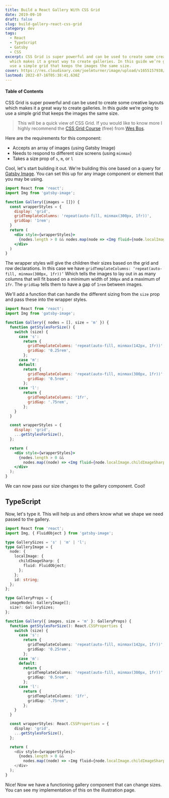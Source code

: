 ```yaml
---
title: Build a React Gallery With CSS Grid
date: 2019-09-10
draft: false
slug: build-gallery-react-css-grid
category: dev
tags:
  - React
  - TypeScript
  - Gatsby
  - CSS
excerpt: CSS Grid is super powerful and can be used to create some creative layouts
  which makes it a great way to create galleries. In this guide we’re going to
  use a simple grid that keeps the images the same size.
cover: https://res.cloudinary.com/joelmturner/image/upload/v1655157938/Posts/css-grid-gallery.jpg
lastmod: 2022-07-16T05:38:41.630Z
---
```


#### Table of Contents

CSS Grid is super powerful and can be used to create some creative layouts which makes it a great way to create galleries. In this guide we’re going to use a simple grid that keeps the images the same size.

> This will be a quick view of CSS Grid. If you would like to know more I highly recommend the [CSS Grid Course](https://cssgrid.io/) (free) from [Wes Bos](https://twitter.com/wesbos).

Here are the requirements for this component:

- Accepts an array of images (using Gatsby Image)
- Needs to respond to different size screens (using `minmax`)
- Takes a size prop of `s`, `m`, or `l`

Cool, let's start building it out. We're building this one based on a query for [Gatsby Image](https://www.gatsbyjs.org/packages/gatsby-image/). You can set this up for any image component or element that you may be using.

```jsx
import React from 'react';
import Img from 'gatsby-image';

function Gallery({images = []}) {
  const wrapperStyles = {
    display: 'grid',
    gridTemplateColumns: 'repeat(auto-fill, minmax(300px, 1fr))',
    gridGap: '1rem';
  }
  return (
    <div style={wrapperStyles}>
      {nodes.length > 0 && nodes.map(node => <Img fluid={node.localImage.childImageSharp.fluid} />)}
    </div>
  )
}
```

The wrapper styles will give the children their sizes based on the grid and row declarations. In this case we have `gridTemplateColumns: ‘repeat(auto-fill, minmax(300px, 1fr))’` Which tells the images to lay out in as many columns that will fit based on a minimum width of `300px` and a maximum of `1fr`. The `gridGap` tells them to have a gap of `1rem` between images.

We'll add a function that can handle the different sizing from the `size` prop and pass these into the wrapper styles.

```jsx line=4,6-25,29
import React from 'react';
import Img from 'gatsby-image';

function Gallery({ nodes = [], size = 'm' }) {
  function getStylesForSize() {
    switch (size) {
      case 's':
        return {
          gridTemplateColumns: 'repeat(auto-fill, minmax(142px, 1fr))',
          gridGap: '0.25rem',
        };
      case 'm':
      default:
        return {
          gridTemplateColumns: 'repeat(auto-fill, minmax(300px, 1fr))',
          gridGap: '0.5rem',
        };
      case 'l':
        return {
          gridTemplateColumns: '1fr',
          gridGap: '.75rem',
        };
    }
  }

  const wrapperStyles = {
    display: 'grid',
    ...getStylesForSize(),
  };

  return (
    <div style={wrapperStyles}>
      {nodes.length > 0 &&
        nodes.map((node) => <Img fluid={node.localImage.childImageSharp.fluid} />)}
    </div>
  );
}
```

We can now pass our size changes to the gallery component. Cool!

## TypeScript

Now, let's type it. This will help us and others know what we shape we need passed to the gallery.

```typescript line=2,4-19,21,23,44
import React from 'react';
import Img, { FluidObject } from 'gatsby-image';

type GallerySizes = 's' | 'm' | 'l';
type GalleryImage = {
  node: {
    localImage: {
      childImageSharp: {
        fluid: FluidObject;
      };
    };
    id: string;
  };
};

type GalleryProps = {
  imageNodes: GalleryImage[];
  size?: GallerySizes;
};

function Gallery({ images, size = 'm' }: GalleryProps) {
  function getStylesForSize(): React.CSSProperties {
    switch (size) {
      case 's':
        return {
          gridTemplateColumns: 'repeat(auto-fill, minmax(142px, 1fr))',
          gridGap: '0.25rem',
        };
      case 'm':
      default:
        return {
          gridTemplateColumns: 'repeat(auto-fill, minmax(300px, 1fr))',
          gridGap: '0.5rem',
        };
      case 'l':
        return {
          gridTemplateColumns: '1fr',
          gridGap: '.75rem',
        };
    }
  }

  const wrapperStyles: React.CSSProperties = {
    display: 'grid',
    ...getStylesForSize(),
  };

  return (
    <div style={wrapperStyles}>
      {nodes.length > 0 &&
        nodes.map((node) => <Img fluid={node.localImage.childImageSharp.fluid} />)}
    </div>
  );
}
```

Nice! Now we have a functioning gallery component that can change sizes. You can see my implementation of this on the <Link to='/illustration'>illustration page</Link>.
